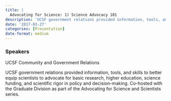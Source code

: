 ```yaml
---
title: |
  Advocating for Science: 1) Science Advocacy 101
description: 'UCSF government relations provided information, tools, and skills to better equip scientists to advocate for basic research, higher education, science funding, and scientific rigor in policy and decision-making.'
date: '2017-03-27'
categories: [Presentation]
date-format: medium 
---
```



### Speakers  
UCSF Community and Government Relations

UCSF government relations provided information, tools, and skills to better equip scientists to advocate for basic research, higher education, science funding, and scientific rigor in policy and decision-making. Co-hosted with the Graduate Division as part of the Advocating for Science and Scientists series.


